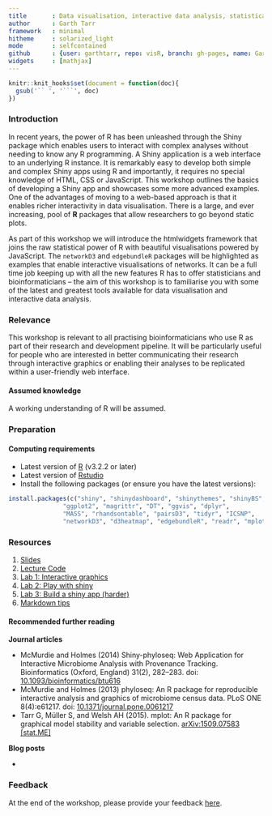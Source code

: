 ```yaml
---
title       : Data visualisation, interactive data analysis, statistical programming
author      : Garth Tarr
framework   : minimal
hitheme     : solarized_light
mode        : selfcontained
github      : {user: garthtarr, repo: visR, branch: gh-pages, name: Garth Tarr}
widgets     : [mathjax]
---
```


```r
knitr::knit_hooks$set(document = function(doc){
  gsub('`` ', '```', doc)
})
```


### Introduction

In recent years, the power of R has been unleashed through the Shiny package which enables users to interact with complex analyses without needing to know any R programming.  A Shiny application is a web interface to an underlying R instance.  It is remarkably easy to develop both simple and complex Shiny apps using R and importantly, it requires no special knowledge of HTML, CSS or JavaScript.  This workshop outlines the basics of developing a Shiny app and showcases some more advanced examples.  One of the advantages of moving to a web-based approach is that it enables richer interactivity in data visualisation.  There is a large, and ever increasing, pool of **R** packages that allow researchers to go beyond static plots.  

As part of this workshop we will introduce the htmlwidgets framework that joins the raw statistical power of R with beautiful visualisations powered by JavaScript.  The `networkD3` and `edgebundleR` packages will be highlighted as examples that enable interactive visualisations of networks.  It can be a full time job keeping up with all the new features R has to offer statisticians and bioinformaticians – the aim of this workshop is to familiarise you with some of the latest and greatest tools available for data visualisation and interactive data analysis.

### Relevance

This workshop is relevant to all practising bioinformaticians who use R as part of their research and development pipeline. It will be particularly useful for people who are interested in better communicating their research through interactive graphics or enabling their analyses to be replicated within a user-friendly web interface.

#### Assumed knowledge

A working understanding of R will be assumed.

### Preparation

#### Computing requirements

- Latest version of [R](http://cran.r-project.org/) (v3.2.2 or later)
- Latest version of [Rstudio](http://www.rstudio.com/products/rstudio/download/) 
- Install the following packages (or ensure you have the latest versions):

```r
install.packages(c("shiny", "shinydashboard", "shinythemes", "shinyBS",
               "ggplot2", "magrittr", "DT", "ggvis", "dplyr",
               "MASS", "rhandsontable", "pairsD3", "tidyr", "ICSNP",
               "networkD3", "d3heatmap", "edgebundleR", "readr", "mplot"))
```

### Resources

1. [Slides](lectures/01/index.html)
2. [Lecture Code](lectures/01/DemoCode.R)
3. [Lab 1: Interactive graphics](labs/03/index.html)
4. [Lab 2: Play with shiny](labs/02/index.html)
5. [Lab 3: Build a shiny app (harder)](labs/01/index.html)
6. [Markdown tips](labs/Markdown%20Tips/index.html)

#### Recommended further reading

**Journal articles**

- McMurdie and Holmes (2014) Shiny-phyloseq: Web Application for Interactive Microbiome Analysis with Provenance Tracking. Bioinformatics (Oxford, England) 31(2), 282–283. doi: <a href="10.1093/bioinformatics/btu616">10.1093/bioinformatics/btu616</a>
- McMurdie and Holmes (2013) phyloseq: An R package for reproducible interactive analysis and graphics of microbiome census data. PLoS ONE 8(4):e61217. doi: <a href="http://journals.plos.org/plosone/article?id=10.1371/journal.pone.0061217">10.1371/journal.pone.0061217</a>
- Tarr G, Müller S, and Welsh AH (2015). mplot: An R package for graphical model stability and variable selection. <a href="http://arxiv.org/abs/1509.07583">arXiv:1509.07583 [stat.ME]</a>

**Blog posts**

- 

### Feedback

At the end of the workshop, please provide your feedback <a href="https://docs.google.com/forms/d/14PPaCJDNbJzF4dKc7ONVDgnBGanFA2eM1XRCFRWgNaE/viewform">here</a>.
